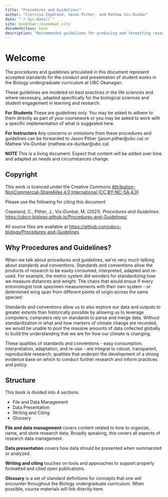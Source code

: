 ```yaml
--- 
title: "Procedures and Guidelines"
author: "Clerissa Copeland, Jason Pither, and Mathew Vis-Dunbar"
date: "`r Sys.Date()`"
site: bookdown::bookdown_site
documentclass: book
description: "Recommended guidelines for producing and formatting research outputs, including data, figures, and reports."
---
```


# Welcome {-}

The procedures and guidelines articulated in this document represent accepted standards for the conduct and presentation of student works in the Biology undergraduate curriculum at UBC Okanagan.

These guidelines are modeled on best practices in the life sciences and where necessary, adapted specifically for the biological sciences and student engagement in learning and research.

**For Students** These are guidelines only. You may be asked to adhere to them directly as part of your coursework or you may be asked to work with a specific implementation of what is suggested here.

**For Instructors** Any concerns or omissions from these procedures and guidelines can be forwarded to Jason Pither (jason.pither@ubc.ca) or Mathew Vis-Dunbar (mathew.vis-dunbar@ubc.ca)

**NOTE** This is a living document. Expect that content will be added over time and adapted as needs and circumstances change.

## Copyright {-}

This work is licenced under the Creative Commons [Attribution-NonCommercial-ShareAlike 4.0 International (CC BY-NC-SA 4.0)](https://creativecommons.org/licenses/by-nc-sa/4.0/)

Please use the following for citing this document

Copeland, C., Pither, J., Vis-Dunbar, M. (2021). *Procedures and Guidelines*. [https://ubco-biology.github.io/Procedures-and-Guidelines/](https://ubco-biology.github.io/Procedures-and-Guidelines/)

All source files are available at [https://github.com/ubco-biology/Procedures-and-Guidelines](https://github.com/ubco-biology/Procedures-and-Guidelines).

## Why Procedures and Guidelines? {-}

When we talk about procedures and guidelines, we\'re very much talking about standards and conventions. Standards and conventions allow the products of research to be easily consumed, interpreted, adapted and re-used. For example, the metric system did wonders for standardizing how we measure distances and weight. The chaos that would ensue if every entomologist took specimen measurements with their own system - or determined wing span from different points of origin across the same species!

Standards and conventions allow us to also explore our data and outputs to greater extents than historically possible by allowing us to leverage computers; computers rely on standards to parse and merge data. Without standardization in what and how markers of climate change are recorded, we would be unable to pool the massive amounts of data collected globally to build the understanding that we are for how our climate is changing.

These qualities of standards and conventions - easy consumption, interpretation, adaptation, and re-use - are integral to robust, transparent, reproducible research; qualities that underpin the development of a strong evidence base on which to conduct further research and inform practices and policy.

## Structure {-}

This book is divided into 4 sections.

* File and Data Management
* Data Presentation
* Writing and Citing
* Glossary

**File and data management** covers content related to how to organize, name, and store research data. Broadly speaking, this covers all aspects of research data management.

**Data presentation** covers how data should be presented when summarized or analyzed.

**Writing and citing** touches on tools and approaches to support properly formatted and cited open publications.

**Glossary** is a set of standard definitions for concepts that one will encounter throughout the Biology undergraduate curriculum. When possible, course materials will link directly here.
